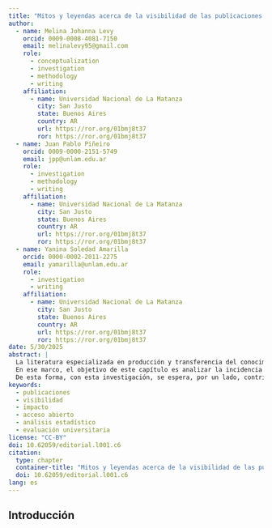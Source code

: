 ```yaml
---
title: "Mitos y leyendas acerca de la visibilidad de las publicaciones periódicas. Un análisis estadístico del impacto de las publicaciones de la Universidad Nacional de La Matanza (UNLaM)"
author:
  - name: Melina Johanna Levy
    orcid: 0009-0008-4081-7150
    email: melinalevy95@gmail.com
    role:
      - conceptualization
      - investigation
      - methodology
      - writing
    affiliation: 
      - name: Universidad Nacional de La Matanza
        city: San Justo
        state: Buenos Aires
        country: AR
        url: https://ror.org/01bmj8t37
        ror: https://ror.org/01bmj8t37
  - name: Juan Pablo Piñeiro
    orcid: 0009-0000-2151-5749
    email: jpp@unlam.edu.ar
    role:
      - investigation
      - methodology
      - writing
    affiliation: 
      - name: Universidad Nacional de La Matanza
        city: San Justo
        state: Buenos Aires
        country: AR
        url: https://ror.org/01bmj8t37
        ror: https://ror.org/01bmj8t37
  - name: Yanina Soledad Amarilla
    orcid: 0000-0002-2011-2275
    email: yamarilla@unlam.edu.ar
    role:
      - investigation
      - writing
    affiliation: 
      - name: Universidad Nacional de La Matanza
        city: San Justo
        state: Buenos Aires
        country: AR
        url: https://ror.org/01bmj8t37
        ror: https://ror.org/01bmj8t37
date: 5/30/2025
abstract: |
  La literatura especializada en producción y transferencia del conocimiento ha indagado sobre el impacto de las publicaciones científicas a través de la visibilidad del conocimiento, a lo largo de las últimas décadas. Como resultado de tales indagaciones teóricas se han promovido supuestos, aún vigentes, acerca de la incidencia del idioma, la indización de las revistas en las cuales se publican las producciones, y el grado de reconocimiento formal e informal que ostentan los autores de las publicaciones; en detrimento de la incidencia que podría tener el hecho de que las publicaciones estén disponibles en Acceso Abierto.
  En ese marco, el objetivo de este capítulo es analizar la incidencia de distintos factores, en particular la disponibilidad en Acceso Abierto, en la visibilidad de las publicaciones producidas por docentes investigadores de la Universidad Nacional de La Matanza (UNLaM) durante el año 2022. La estrategia metodológica es mixta, ya que, combina un enfoque cualitativo, a partir del análisis documental, con el cuantitativo, a través del análisis estadístico. De esta forma, se ha seleccionado un año en el que, los registros históricos elevados por la UNLaM en la última Evaluación Institucional, que desarrolla la Comisión Nacional de Evaluación y Acreditación Universitaria (CONEAU), señalan la recuperación plena de actividad científico-académica, posterior a la finalización de la Pandemia COVID-19. Adicionalmente, estas publicaciones aún no se encontraban influidas por el Fondo para Publicaciones y Traducciones de producciones científicas en SCOPUS — HCS 41/2024—, un fondo de financiamiento específicamente destinado a la promoción de artículos publicados en revistas aranceladas, implementado en la UNLaM a partir del año 2024.
  De esta forma, con esta investigación, se espera, por un lado, contribuir teóricamente con las discusiones propias del campo académico Ciencia, Tecnología y Sociedad; y, por otro lado, contribuir a la toma de decisiones y formaciones de políticas científicas universitarias, en particular, en el marco de la Secretaría de Ciencia y Tecnología de la Universidad Nacional de La Matanza.
keywords: 
  - publicaciones
  - visibilidad
  - impacto
  - acceso abierto
  - análisis estadístico
  - evaluación universitaria
license: "CC-BY"
doi: 10.62059/editorial.l001.c6
citation:
  type: chapter
  container-title: "Mitos y leyendas acerca de la visibilidad de las publicaciones periódicas. Un análisis estadístico del impacto de las publicaciones de la Universidad Nacional de La Matanza (UNLaM)"
  doi: 10.62059/editorial.l001.c6
lang: es
---
```


\chapterdoi{10.62059/editorial.l001.c6}
\chapterauthors{Melina Johanna Levy$^1$, Juan Pablo Piñeiro$^1$, Yanina Soledad Amarilla$^1$}
\chapteraffiliations{$^1$Universidad Nacional de La Matanza, San Justo, Buenos Aires, Argentina}

## Introducción {.unnumbered}

